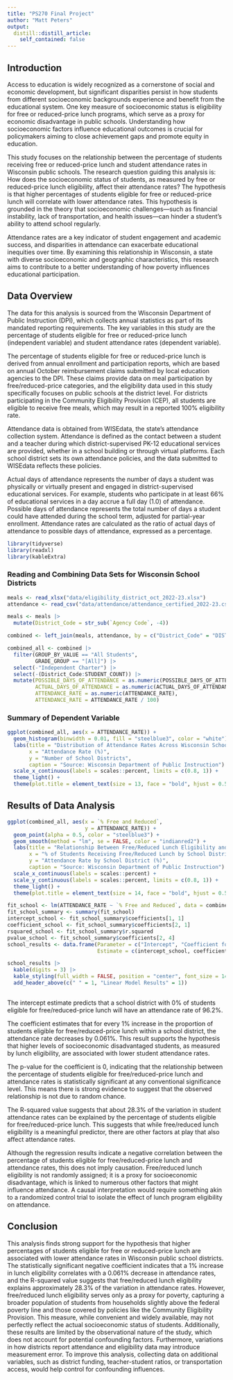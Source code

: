 ```yaml
---
title: "PS270 Final Project"
author: "Matt Peters"
output:
  distill::distill_article:
    self_contained: false
---
```



## Introduction

Access to education is widely recognized as a cornerstone of social and economic development, but significant disparities persist in how students from different socioeconomic backgrounds experience and benefit from the educational system. One key measure of socioeconomic status is eligibility for free or reduced-price lunch programs, which serve as a proxy for economic disadvantage in public schools. Understanding how socioeconomic factors influence educational outcomes is crucial for policymakers aiming to close achievement gaps and promote equity in education.

This study focuses on the relationship between the percentage of students receiving free or reduced-price lunch and student attendance rates in Wisconsin public schools. The research question guiding this analysis is: How does the socioeconomic status of students, as measured by free or reduced-price lunch eligibility, affect their attendance rates? The hypothesis is that higher percentages of students eligible for free or reduced-price lunch will correlate with lower attendance rates. This hypothesis is grounded in the theory that socioeconomic challenges—such as financial instability, lack of transportation, and health issues—can hinder a student's ability to attend school regularly.

Attendance rates are a key indicator of student engagement and academic success, and disparities in attendance can exacerbate educational inequities over time. By examining this relationship in Wisconsin, a state with diverse socioeconomic and geographic characteristics, this research aims to contribute to a better understanding of how poverty influences educational participation.

## Data Overview

The data for this analysis is sourced from the Wisconsin Department of Public Instruction (DPI), which collects annual statistics as part of its mandated reporting requirements. The key variables in this study are the percentage of students eligible for free or reduced-price lunch (independent variable) and student attendance rates (dependent variable).

The percentage of students eligible for free or reduced-price lunch is derived from annual enrollment and participation reports, which are based on annual October reimbursement claims submitted by local education agencies to the DPI. These claims provide data on meal participation by free/reduced-price categories, and the eligibility data used in this study specifically focuses on public schools at the district level. For districts participating in the Community Eligibility Provision (CEP), all students are eligible to receive free meals, which may result in a reported 100% eligibility rate.

Attendance data is obtained from WISEdata, the state’s attendance collection system. Attendance is defined as the contact between a student and a teacher during which district-supervised PK-12 educational services are provided, whether in a school building or through virtual platforms. Each school district sets its own attendance policies, and the data submitted to WISEdata reflects these policies. 

Actual days of attendance represents the number of days a student was physically or virtually present and engaged in district-supervised educational services. For example, students who participate in at least 66% of educational services in a day accrue a full day (1.0) of attendance. Possible days of attendance represents the total number of days a student could have attended during the school term, adjusted for partial-year enrollment. Attendance rates are calculated as the ratio of actual days of attendance to possible days of attendance, expressed as a percentage.



```r
library(tidyverse)
library(readxl)
library(kableExtra)
```

### Reading and Combining Data Sets for Wisconsin School Districts

```r
meals <- read_xlsx("data/eligibility_district_oct_2022-23.xlsx")
attendance <- read_csv("data/attendance/attendance_certified_2022-23.csv")
```

```r
meals <- meals |> 
  mutate(District_Code = str_sub(`Agency Code`, -4))

combined <- left_join(meals, attendance, by = c("District_Code" = "DISTRICT_CODE"))
```

```r
combined_all <- combined |> 
  filter(GROUP_BY_VALUE == "All Students",
         GRADE_GROUP == "[All]") |> 
  select(-"Independent Charter") |> 
  select(-(District_Code:STUDENT_COUNT)) |> 
  mutate(POSSIBLE_DAYS_OF_ATTENDANCE = as.numeric(POSSIBLE_DAYS_OF_ATTENDANCE),
         ACTUAL_DAYS_OF_ATTENDANCE = as.numeric(ACTUAL_DAYS_OF_ATTENDANCE),
         ATTENDANCE_RATE = as.numeric(ATTENDANCE_RATE),
         ATTENDANCE_RATE = ATTENDANCE_RATE / 100)
```

### Summary of Dependent Variable

```r
ggplot(combined_all, aes(x = ATTENDANCE_RATE)) +
  geom_histogram(binwidth = 0.01, fill = "steelblue3", color = "white") +
  labs(title = "Distribution of Attendance Rates Across Wisconsin School Districts",
       x = "Attendance Rate (%)",
       y = "Number of School Districts",
       caption = "Source: Wisconsin Department of Public Instruction") +
  scale_x_continuous(labels = scales::percent, limits = c(0.8, 1)) +
  theme_light() +
  theme(plot.title = element_text(size = 13, face = "bold", hjust = 0.5))
```

## Results of Data Analysis

```r
ggplot(combined_all, aes(x = `% Free and Reduced`, 
                         y = ATTENDANCE_RATE)) +
  geom_point(alpha = 0.5, color = "steelblue3") +  
  geom_smooth(method = "lm", se = FALSE, color = "indianred2") +
  labs(title = "Relationship Between Free/Reduced Lunch Eligibility and\nAttendance Rates in Wisconsin Public School Districts (2023)",
       x = "% of Students Receiving Free/Reduced Lunch by School District",
       y = "Attendance Rate by School District (%)",
       caption = "Source: Wisconsin Department of Public Instruction") +
  scale_x_continuous(labels = scales::percent) + 
  scale_y_continuous(labels = scales::percent, limits = c(0.8, 1)) + 
  theme_light() +
  theme(plot.title = element_text(size = 14, face = "bold", hjust = 0.5))
```

```r
fit_school <- lm(ATTENDANCE_RATE ~ `% Free and Reduced`, data = combined_all)
fit_school_summary <- summary(fit_school)
intercept_school <- fit_school_summary$coefficients[1, 1] 
coefficient_school <- fit_school_summary$coefficients[2, 1]  
rsquared_school <- fit_school_summary$r.squared 
pvalue_school <- fit_school_summary$coefficients[2, 4]
school_results <- data.frame(Parameter = c("Intercept", "Coefficient for % Free/Reduced Lunch", "P-value for Coefficient", "R-squared Value"),
                             Estimate = c(intercept_school, coefficient_school, pvalue_school, rsquared_school))

school_results |> 
  kable(digits = 3) |> 
  kable_styling(full_width = FALSE, position = "center", font_size = 14) |> 
  add_header_above(c(" " = 1, "Linear Model Results" = 1))
  
```


The intercept estimate predicts that a school district with 0% of students eligible for free/reduced-price lunch will have an attendance rate of 96.2%. 

The coefficient estimates that for every 1% increase in the proportion of students eligible for free/reduced-price lunch within a school district, the attendance rate decreases by 0.061%. This result supports the hypothesis that higher levels of socioeconomic disadvantaged students, as measured by lunch eligibility, are associated with lower student attendance rates.  

The p-value for the coefficient is 0, indicating that the relationship between the percentage of students eligible for free/reduced-price lunch and attendance rates is statistically significant at any conventional significance level. This means there is strong evidence to suggest that the observed relationship is not due to random chance.

The R-squared value suggests that about 28.3% of the variation in student attendance rates can be explained by the percentage of students eligible for free/reduced-price lunch. This suggests that while free/reduced lunch eligibility is a meaningful predictor, there are other factors at play that also affect attendance rates.

Although the regression results indicate a negative correlation between the percentage of students eligible for free/reduced-price lunch and attendance rates, this does not imply causation. Free/reduced lunch eligibility is not randomly assigned; it is a proxy for socioeconomic disadvantage, which is linked to numerous other factors that might influence attendance. A causal interpretation would require something akin to a randomized control trial to isolate the effect of lunch program eligibility on attendance.

## Conclusion

This analysis finds strong support for the hypothesis that higher percentages of students eligible for free or reduced-price lunch are associated with lower attendance rates in Wisconsin public school districts. The statistically significant negative coefficient indicates that a 1% increase in lunch eligibility correlates with a 0.061% decrease in attendance rates, and the R-squared value suggests that free/reduced lunch eligibility explains approximately 28.3% of the variation in attendance rates. However, free/reduced lunch eligibility serves only as a proxy for poverty, capturing a broader population of students from households slightly above the federal poverty line and those covered by policies like the Community Eligibility Provision. This measure, while convenient and widely available, may not perfectly reflect the actual socioeconomic status of students. Additionally, these results are limited by the observational nature of the study, which does not account for potential confounding factors. Furthermore, variations in how districts report attendance and eligibility data may introduce measurement error. To improve this analysis, collecting data on additional variables, such as district funding, teacher-student ratios, or transportation access, would help control for confounding influences.
